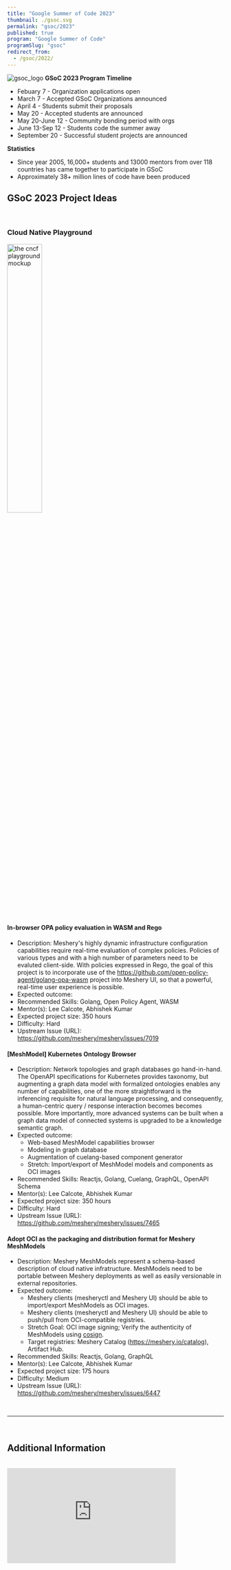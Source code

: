 ```yaml
---
title: "Google Summer of Code 2023"
thumbnail: ./gsoc.svg
permalink: "gsoc/2023"
published: true
program: "Google Summer of Code"
programSlug: "gsoc"
redirect_from:
  - /gsoc/2022/
---
```


<ProgramsWrapper>

<img src={gsoc_logo} alt="gsoc_logo" />
<b>GSoC 2023 Program Timeline</b>
<div>
  <ul>
    <li>Febuary 7 - Organization applications open</li>
    <li>March 7 - Accepted GSoC Organizations announced</li>
    <li>April 4 - Students submit their proposals</li>
    <li>May 20 - Accepted students are announced</li>
    <li>May 20-June 12 - Community bonding period with orgs</li>
    <li>June 13-Sep 12 - Students code the summer away</li>
    <li>September 20 - Successful student projects are announced</li>
  </ul>
</div>
<b>Statistics</b>
<div>
  <ul>
    <li>
      Since year 2005, 16,000+ students and 13000 mentors from over 118
      countries has came together to participate in GSoC
    </li>
    <li>Approximately 38+ million lines of code have been produced</li>
  </ul>
</div>

## GSoC 2023 Project Ideas
<br />

### Cloud Native Playground

<a href="https://play.meshery.io">
<img src={playground} alt="the cncf playground mockup" style="width:40%;" />
</a>


#### In-browser OPA policy evaluation in WASM and Rego

- Description: Meshery's highly dynamic infrastructure configuration capabilities require real-time evaluation of complex policies. Policies of various types and with a high number of parameters need to be evaluted client-side. With policies expressed in Rego, the goal of this project is to incorporate use of the https://github.com/open-policy-agent/golang-opa-wasm project into Meshery UI, so that a powerful, real-time user experience is possible.
- Expected outcome:
- Recommended Skills: Golang, Open Policy Agent, WASM
- Mentor(s): <Link to="/community/members/lee-calcote">Lee Calcote</Link>, <Link to="/community/members/abhishek-kumar">Abhishek Kumar</Link>
- Expected project size: 350 hours
- Difficulty: Hard
- Upstream Issue (URL): https://github.com/meshery/meshery/issues/7019

#### [MeshModel] Kubernetes Ontology Browser

- Description: Network topologies and graph databases go hand-in-hand. The OpenAPI specifications for Kubernetes provides taxonomy, but augmenting a graph data model with formalized ontologies enables any number of capabilities, one of the more straightforward is the inferencing requisite for natural language processing, and consequently, a human-centric query / response interaction becomes becomes possible. More importantly, more advanced systems can be built when a graph data model of connected systems is upgraded to be a knowledge semantic graph.
- Expected outcome: 
  - Web-based MeshModel capabilities browser
  - Modeling in graph database
  - Augmentation of cuelang-based component generator
  - Stretch: Import/export of MeshModel models and components as OCI images
- Recommended Skills: Reactjs, Golang, Cuelang, GraphQL, OpenAPI Schema
- Mentor(s): <Link to="/community/members/lee-calcote">Lee Calcote</Link>, <Link to="/community/members/abhishek-kumar">Abhishek Kumar</Link>
- Expected project size: 350 hours
- Difficulty: Hard
- Upstream Issue (URL): https://github.com/meshery/meshery/issues/7465

#### Adopt OCI as the packaging and distribution format for Meshery MeshModels

- Description: Meshery MeshModels represent a schema-based description of cloud native infratructure. MeshModels need to be portable between Meshery deployments as well as easily versionable in external repositories. 
- Expected outcome:
  - Meshery clients (mesheryctl and Meshery UI) should be able to import/export MeshModels as OCI images.
  - Meshery clients (mesheryctl and Meshery UI) should be able to push/pull from OCI-compatible registries.
  - Stretch Goal: OCI image signing; Verify the authenticity of MeshModels using [cosign](https://github.com/sigstore/cosign).
  - Target registries: Meshery Catalog (https://meshery.io/catalog), Artifact Hub.
- Recommended Skills: Reactjs, Golang, GraphQL
- Mentor(s): <Link to="/community/members/lee-calcote">Lee Calcote</Link>, <Link to="/community/members/abhishek-kumar">Abhishek Kumar</Link>
- Expected project size: 175 hours
- Difficulty: Medium
- Upstream Issue (URL): https://github.com/meshery/meshery/issues/6447

<br />
<hr />
<br />
<h2>Additional Information</h2>
<div className="flex-div">&nbsp;</div>
<div id="layer5-intro" className="iframe-container">
  <iframe
    width="392"
    height="220.5"
    src="https://www.youtube.com/embed/0yN5T5LB9ps"
    loading="lazy"
    frameBorder="0"
    allow="accelerometer; autoplay; encrypted-media; gyroscope; picture-in-picture"
    allowFullScreen
  />
</div>
<p>
  Layer5 projects are open source software. Anyone can download, use, work on,
  and share it with others. It's built on principles like collaboration,
  globalism, and innovation. Layer5 projects are distributed under the terms of
  Apache v2.
</p>

<h3>About Layer5</h3>

<p>
We want to participate to help first-time open source contributors get started and what will hopefully be a lifelong journey of open source participation. We want to have them have a great first experience, understand what it means to be embraced by empathy and, in turn, to have empathy for others. We are all learning and growing each day. Our organization and community culture has a pay-it-forward mentality. We spend a lot of time with both students and adults alike, tutoring them, supporting them, and watching them grow. We believe that the world has too few truly diverse and perpetually encouraging open source communities. We take our internships very seriously and grow and support interns to dramatically increase their career velocity. We love helping others learn and grow. </p>

<p>
Mentoring and seeing others learn and grow is what Layer5 is all about - they grow, we grow. Layer5 is a platform for mentees to hoist themselves up on and leapfrog from. We’re a platform for shared success. Direct participation in GSoC will be most meaningful to the community. </p>

<p>
We interact daily over Slack, and have an open source project <Link to="/community/calendar">meeting everyday</Link>, which are posted to the community <a href="https://www.youtube.com/c/Layer5io?sub_confirmation=1" rel="nofollow">YouTube channel</a>.</p>
<p>
  Layer5 projects are open source software. Anyone can download, use, work on,
  and share it with others. It's built on principles like collaboration,
  globalism, and innovation. Layer5 projects are distributed under the terms of
  Apache v2.
</p>

<h3>Google Summer of Code Participation</h3>

<p>
  The key component of these projects is our Community. This community, which
  you will join as a participant in Google Summer of Code, is improving the
  world of diverse cloud native systems. Your contributions will affect people
  you've never met. The Layer5 community includes software engineers,
  researchers, students, artists, system administrators, operators and web
  designers -- all of whom will be happy to help you get started.
</p>
<p>
  We believe that all contributors should expect and be part of a safe and
  friendly environment for constructive contribution. We can more effectively
  and successfully compare and challenge different ideas to find the best
  solutions for advancement, while building the size, diversity, and strength of
  our community.
</p>
<div className="apply-button">
  <h3>
    <Button
      $primary
title="Participate"
      $url="https://discuss.layer5.io"
      $external={ true }
    />
  </h3>
</div>

</ProgramsWrapper>
